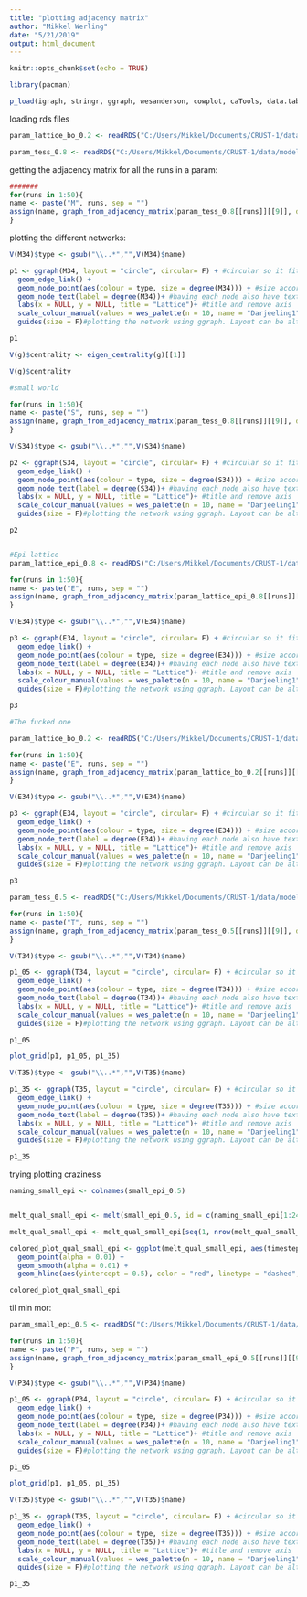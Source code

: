 ```yaml
---
title: "plotting adjacency matrix"
author: "Mikkel Werling"
date: "5/21/2019"
output: html_document
---
```


```r
knitr::opts_chunk$set(echo = TRUE)
```


```r
library(pacman)

p_load(igraph, stringr, ggraph, wesanderson, cowplot, caTools, data.table, permute, matrixStats, MCMCpack, tidyverse)
```


loading rds files

```r
param_lattice_bo_0.2 <- readRDS("C:/Users/Mikkel/Documents/CRUST-1/data/model7Rds/lattice_bo_0.2_BIC_100_hard_100_parameters.rds")

param_tess_0.8 <- readRDS("C:/Users/Mikkel/Documents/CRUST-1/data/model7Rds/small_tess_0.8_BIC_100_hard_100_parameters.rds")
```



getting the adjacency matrix for all the runs in a param:

```r
#######
for(runs in 1:50){
name <- paste("M", runs, sep = "")
assign(name, graph_from_adjacency_matrix(param_tess_0.8[[runs]][[9]], diag = F, mode = "undirected"))
}
```

plotting the different networks:

```r
V(M34)$type <- gsub("\\..*","",V(M34)$name)

p1 <- ggraph(M34, layout = "circle", circular= F) + #circular so it fits with the other plots
  geom_edge_link() + 
  geom_node_point(aes(colour = type, size = degree(M34))) + #size according to degree
  geom_node_text(label = degree(M34))+ #having each node also have text with their degree
  labs(x = NULL, y = NULL, title = "Lattice")+ #title and remove axis
  scale_colour_manual(values = wes_palette(n = 10, name = "Darjeeling1", type = "continuous")) + #colors
  guides(size = F)#plotting the network using ggraph. Layout can be altered. Removes the legend for degree. 

p1

V(g)$centrality <- eigen_centrality(g)[[1]]

V(g)$centrality

#small world

for(runs in 1:50){
name <- paste("S", runs, sep = "")
assign(name, graph_from_adjacency_matrix(param_tess_0.8[[runs]][[9]], diag = F, mode = "undirected"))
}

V(S34)$type <- gsub("\\..*","",V(S34)$name)

p2 <- ggraph(S34, layout = "circle", circular= F) + #circular so it fits with the other plots
  geom_edge_link() + 
  geom_node_point(aes(colour = type, size = degree(S34))) + #size according to degree
  geom_node_text(label = degree(S34))+ #having each node also have text with their degree
  labs(x = NULL, y = NULL, title = "Lattice")+ #title and remove axis
  scale_colour_manual(values = wes_palette(n = 10, name = "Darjeeling1", type = "continuous")) + #colors
  guides(size = F)#plotting the network using ggraph. Layout can be altered. Removes the legend for degree. 

p2


#Epi lattice
param_lattice_epi_0.8 <- readRDS("C:/Users/Mikkel/Documents/CRUST-1/data/model7Rds/lattice_epi_0.8_BIC_100_hard_100_parameters.rds")

for(runs in 1:50){
name <- paste("E", runs, sep = "")
assign(name, graph_from_adjacency_matrix(param_lattice_epi_0.8[[runs]][[9]], diag = F, mode = "undirected"))
}

V(E34)$type <- gsub("\\..*","",V(E34)$name)

p3 <- ggraph(E34, layout = "circle", circular= F) + #circular so it fits with the other plots
  geom_edge_link() + 
  geom_node_point(aes(colour = type, size = degree(E34))) + #size according to degree
  geom_node_text(label = degree(E34))+ #having each node also have text with their degree
  labs(x = NULL, y = NULL, title = "Lattice")+ #title and remove axis
  scale_colour_manual(values = wes_palette(n = 10, name = "Darjeeling1", type = "continuous")) + #colors
  guides(size = F)#plotting the network using ggraph. Layout can be altered. Removes the legend for degree. 

p3

#The fucked one

param_lattice_bo_0.2 <- readRDS("C:/Users/Mikkel/Documents/CRUST-1/data/model7Rds/lattice_bo_0.2_BIC_100_hard_100_parameters.rds")

for(runs in 1:50){
name <- paste("E", runs, sep = "")
assign(name, graph_from_adjacency_matrix(param_lattice_bo_0.2[[runs]][[9]], diag = F, mode = "undirected"))
}

V(E34)$type <- gsub("\\..*","",V(E34)$name)

p3 <- ggraph(E34, layout = "circle", circular= F) + #circular so it fits with the other plots
  geom_edge_link() + 
  geom_node_point(aes(colour = type, size = degree(E34))) + #size according to degree
  geom_node_text(label = degree(E34))+ #having each node also have text with their degree
  labs(x = NULL, y = NULL, title = "Lattice")+ #title and remove axis
  scale_colour_manual(values = wes_palette(n = 10, name = "Darjeeling1", type = "continuous")) + #colors
  guides(size = F)#plotting the network using ggraph. Layout can be altered. Removes the legend for degree. 

p3

param_tess_0.5 <- readRDS("C:/Users/Mikkel/Documents/CRUST-1/data/model7Rds/small_tess_0.5_BIC_100_hard_100_parameters.rds")

for(runs in 1:50){
name <- paste("T", runs, sep = "")
assign(name, graph_from_adjacency_matrix(param_tess_0.5[[runs]][[9]], diag = F, mode = "undirected"))
}

V(T34)$type <- gsub("\\..*","",V(T34)$name)

p1_05 <- ggraph(T34, layout = "circle", circular= F) + #circular so it fits with the other plots
  geom_edge_link() + 
  geom_node_point(aes(colour = type, size = degree(T34))) + #size according to degree
  geom_node_text(label = degree(T34))+ #having each node also have text with their degree
  labs(x = NULL, y = NULL, title = "Lattice")+ #title and remove axis
  scale_colour_manual(values = wes_palette(n = 10, name = "Darjeeling1", type = "continuous")) + #colors
  guides(size = F)#plotting the network using ggraph. Layout can be altered. Removes the legend for degree. 

p1_05

plot_grid(p1, p1_05, p1_35)

V(T35)$type <- gsub("\\..*","",V(T35)$name)

p1_35 <- ggraph(T35, layout = "circle", circular= F) + #circular so it fits with the other plots
  geom_edge_link() + 
  geom_node_point(aes(colour = type, size = degree(T35))) + #size according to degree
  geom_node_text(label = degree(T35))+ #having each node also have text with their degree
  labs(x = NULL, y = NULL, title = "Lattice")+ #title and remove axis
  scale_colour_manual(values = wes_palette(n = 10, name = "Darjeeling1", type = "continuous")) + #colors
  guides(size = F)#plotting the network using ggraph. Layout can be altered. Removes the legend for degree. 

p1_35
```


trying plotting craziness

```r

naming_small_epi <- colnames(small_epi_0.5)


melt_qual_small_epi <- melt(small_epi_0.5, id = c(naming_small_epi[1:24], naming_small_epi[39:46]))

melt_qual_small_epi <- melt_qual_small_epi[seq(1, nrow(melt_qual_small_epi), 100), ]

colored_plot_qual_small_epi <- ggplot(melt_qual_small_epi, aes(timestep, value, color = variable))+
  geom_point(alpha = 0.01) +
  geom_smooth(alpha = 0.01) +
  geom_hline(aes(yintercept = 0.5), color = "red", linetype = "dashed", size = 1)

colored_plot_qual_small_epi
```

til min mor:

```r
param_small_epi_0.5 <- readRDS("C:/Users/Mikkel/Documents/CRUST-1/data/model7Rds/small_epi_0.5_BIC_100_hard_100_parameters.rds")

for(runs in 1:50){
name <- paste("P", runs, sep = "")
assign(name, graph_from_adjacency_matrix(param_small_epi_0.5[[runs]][[9]], diag = F, mode = "undirected"))
}

V(P34)$type <- gsub("\\..*","",V(P34)$name)

p1_05 <- ggraph(P34, layout = "circle", circular= F) + #circular so it fits with the other plots
  geom_edge_link() + 
  geom_node_point(aes(colour = type, size = degree(P34))) + #size according to degree
  geom_node_text(label = degree(P34))+ #having each node also have text with their degree
  labs(x = NULL, y = NULL, title = "Lattice")+ #title and remove axis
  scale_colour_manual(values = wes_palette(n = 10, name = "Darjeeling1", type = "continuous")) + #colors
  guides(size = F)#plotting the network using ggraph. Layout can be altered. Removes the legend for degree. 

p1_05

plot_grid(p1, p1_05, p1_35)

V(T35)$type <- gsub("\\..*","",V(T35)$name)

p1_35 <- ggraph(T35, layout = "circle", circular= F) + #circular so it fits with the other plots
  geom_edge_link() + 
  geom_node_point(aes(colour = type, size = degree(T35))) + #size according to degree
  geom_node_text(label = degree(T35))+ #having each node also have text with their degree
  labs(x = NULL, y = NULL, title = "Lattice")+ #title and remove axis
  scale_colour_manual(values = wes_palette(n = 10, name = "Darjeeling1", type = "continuous")) + #colors
  guides(size = F)#plotting the network using ggraph. Layout can be altered. Removes the legend for degree. 

p1_35
```

